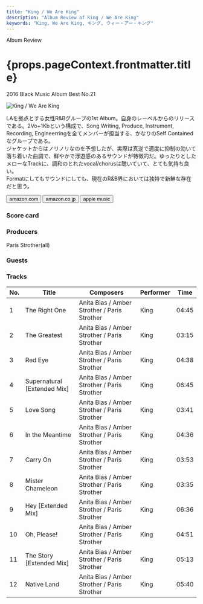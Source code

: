```yaml
---
title: "King / We Are King"
description: "Album Review of King / We Are King"
keywords: "King, We Are King, キング, ウィー・アー・キング"
---
```





<p className="largeP">Album Review</p>
<h1 className="h1--no--margin">{props.pageContext.frontmatter.title}</h1>
<p className="largeP">
  <Link to="/best50/2016/">2016 Black Music Album Best No.21</Link>
</p>

<Row  className="image-card-group">
	<Column colMd={3} colLg={4} noGutterMdLeft="">
    <ImageCard>

![King / We Are King](../../images/cd/king1L.jpg)

</ImageCard>
	</Column>
	<Column colMd={4} colLg={8} noGutterMdLeft="">
	  <p>
	  LAを拠点とする女性R&Bグループの1st Album。自身のレーベルからのリリースである。2Vo+1Kbという構成で、Song Writing, Produce, Instrument, Recording, Engineerringを全てメンバーが担当する、かなりのSelf Containedなグループである。
		<br/>ジャケットからはノリノリなのを予想したが、実際は真逆で適度に抑制の効いて落ち着いた曲調で、鮮やかで浮遊感のあるサウンドが特徴的だ。ゆったりとしたメローなTrackに、調和のとれたvocal/chorusは聴いていて、とても気持ち良い。
		<br/>Formatにしてもサウンドにしても、現在のR&B界においては独特で新鮮な存在だと思う。
		</p>
	  <div>
	    <Button className="button-right-mergin"  href="https://amzn.to/3hEp1g5" renderIcon={ArrowUpRight} size='sm' kind='primary'>
        amazon.com
      </Button>
      <Button className="button-right-mergin"  href="https://amzn.to/35LQudd" renderIcon={ArrowUpRight} size='sm' kind='secondary'>
        amazon.co.jp
      </Button>
			<Button className="button-right-mergin"  href="https://apple.co/3hIiFfz" renderIcon={ArrowUpRight} size='sm' kind='tertiary'>
        apple music
      </Button>
	  </div>
	</Column>
</Row>
<Row >
	<Column colMd={4} colLg={4} noGutterMdLeft="">
		<div>
  		<h3>Score card</h3>
			<SliderJS1 value="5" />
  		<SliderJS2 value="2" />
			<SliderJS3 value="1" />
  		<SliderJS4 value="9" />
		</div>
	</Column>
	<Column colMd={8} colLg={8} noGutterMdLeft="">
		<div>
			<h3>Producers</h3>
			<p>
				Paris Strother(all)
			</p>
			<h3>Guests</h3>
			<p>
			</p>
		</div>
	</Column>
</Row>

<h3>Tracks</h3>

| No. | Title                       | Composers                                    | Performer | Time  |
| --- | --------------------------- | -------------------------------------------- | --------- | ----- |
| 1   | The Right One               | Anita Bias / Amber Strother / Paris Strother | King      | 04:45 |
| 2   | The Greatest                | Anita Bias / Amber Strother / Paris Strother | King      | 03:15 |
| 3   | Red Eye                     | Anita Bias / Amber Strother / Paris Strother | King      | 04:38 |
| 4   | Supernatural [Extended Mix] | Anita Bias / Amber Strother / Paris Strother | King      | 06:45 |
| 5   | Love Song                   | Anita Bias / Amber Strother / Paris Strother | King      | 03:41 |
| 6   | In the Meantime             | Anita Bias / Amber Strother / Paris Strother | King      | 04:36 |
| 7   | Carry On                    | Anita Bias / Amber Strother / Paris Strother | King      | 03:53 |
| 8   | Mister Chameleon            | Anita Bias / Amber Strother / Paris Strother | King      | 03:35 |
| 9   | Hey [Extended Mix]          | Anita Bias / Amber Strother / Paris Strother | King      | 06:36 |
| 10  | Oh, Please!                 | Anita Bias / Amber Strother / Paris Strother | King      | 04:51 |
| 11  | The Story [Extended Mix]    | Anita Bias / Amber Strother / Paris Strother | King      | 05:13 |
| 12  | Native Land                 | Anita Bias / Amber Strother / Paris Strother | King      | 05:40 |
